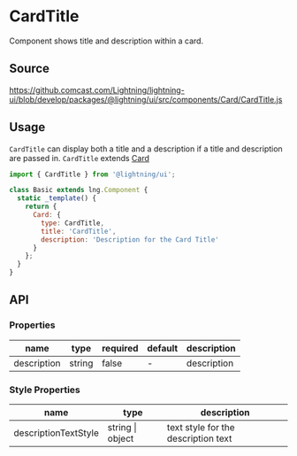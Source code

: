 
# CardTitle

Component shows title and description within a card.

## Source

https://github.comcast.com/Lightning/lightning-ui/blob/develop/packages/@lightning/ui/src/components/Card/CardTitle.js

## Usage

`CardTitle` can display both a title and a description if a title and description are passed in.
`CardTitle` extends [Card](?path=/docs/patterns-card--base)

```js
import { CardTitle } from '@lightning/ui';

class Basic extends lng.Component {
  static _template() {
    return {
      Card: {
        type: CardTitle,
        title: 'CardTitle',
        description: 'Description for the Card Title'
      }
    };
  }
}
```

<Canvas>
  <Story id="tiles-cards-cardtitle--card-title" />
</Canvas>

## API

### Properties

| name        | type   | required | default | description |
| ----------- | ------ | -------- | ------- | ----------- |
| description | string | false    | -       | description |

### Style Properties

| name                 | type             | description                         |
| -------------------- | ---------------- | ----------------------------------- |
| descriptionTextStyle | string \| object | text style for the description text |
